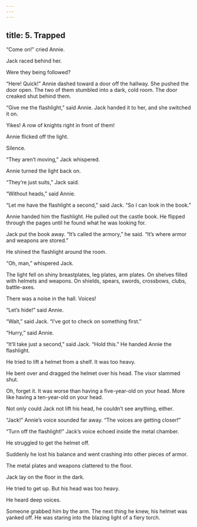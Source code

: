 ```yaml
---
---
---
```

title: 5. Trapped
---



“Come on!” cried Annie.

Jack raced behind her.

Were they being followed?

“Here! Quick!” Annie dashed toward a door off the hallway. She pushed the door open. The two of them stumbled into a dark, cold room. The door creaked shut behind them.

“Give me the flashlight,” said Annie. Jack handed it to her, and she switched it on.

Yikes! A row of knights right in front of them!



Annie flicked off the light.

Silence.

“They aren’t moving,” Jack whispered.

Annie turned the light back on.

“They’re just suits,” Jack said.

“Without heads,” said Annie.

“Let me have the flashlight a second,” said Jack. “So I can look in the book.”

Annie handed him the flashlight. He pulled out the castle book. He flipped through the pages until he found what he was looking for.

Jack put the book away. “It’s called the armory,” he said. “It’s where armor and weapons are stored.”

He shined the flashlight around the room.

“Oh, man,” whispered Jack.

The light fell on shiny breastplates, leg plates, arm plates. On shelves filled with helmets and weapons. On shields, spears, swords, crossbows, clubs, battle-axes.

There was a noise in the hall. Voices!

“Let’s hide!” said Annie.

“Wait,” said Jack. “I’ve got to check on something first.”

“Hurry,” said Annie.

“It’ll take just a second,” said Jack. “Hold this.” He handed Annie the flashlight.

He tried to lift a helmet from a shelf. It was too heavy.

He bent over and dragged the helmet over his head. The visor slammed shut.

Oh, forget it. It was worse than having a five-year-old on your head. More like having a ten-year-old on your head.

Not only could Jack not lift his head, he couldn’t see anything, either.

“Jack!” Annie’s voice sounded far away. “The voices are getting closer!”

“Turn off the flashlight!” Jack’s voice echoed inside the metal chamber.

He struggled to get the helmet off.

Suddenly he lost his balance and went crashing into other pieces of armor.

The metal plates and weapons clattered to the floor.

Jack lay on the floor in the dark.

He tried to get up. But his head was too heavy.

He heard deep voices.

Someone grabbed him by the arm. The next thing he knew, his helmet was yanked off. He was staring into the blazing light of a fiery torch.